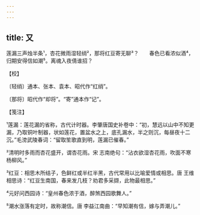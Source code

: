 ```yaml
---
---
---
```

title: 又
---







莲漏三声烛半条¹，杏花微雨湿轻绡²，那将红豆寄无聊³？　　春色已看浓似酒⁴，归期安得信如潮⁵。离魂入夜倩谁招？





【校】


〔轻绡〕通本、张本、袁本、昭代作“红绡”。

〔那将〕昭代作“却将”。“寄”通本作“记”。





【笺注】


¹莲漏：莲花漏的省称，古代计时器。李肇唐国史补卷中：“初，慧远以山中不知更漏，乃取铜叶制器，状如莲花，置盆水之上，底孔漏水，半之则沉，每昼夜十二沉。”毛滂武陵春词：“留取笙歌直到明，莲漏已催春。”

²清明时多雨而杏花盛开，谓杏花雨。宋 志南绝句：“沾衣欲湿杏花雨，吹面不寒杨柳风。”

³红豆：相思木所结子，色鲜红或半红半黑，古代常用以比喻爱情或相思。唐 王维相思诗：“红豆生南国，春来发几枝？劝君多采撷，此物最相思。”

⁴元好问西园诗：“皇州春色浓于酒，醉煞西园歌舞人。”

⁵潮水涨落有定时，故称潮信。唐 李益江南曲：“早知潮有信，嫁与弄潮儿。”